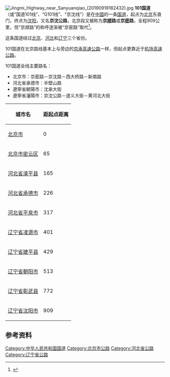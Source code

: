 {{重定向至此|G101|高速铁路列车车次|京沪高速动车组列车}}
{{Coord|42.0575949|121.5219239|type:landmark_region:CN-11_source:GoogleMaps|display=title}}
{{NoteTA
|G1=Unit
}}
{{Infobox 中國国道
|   国道編號          = 101
|   附加頭部圖片        =
|   地圖                = G101-路线图.svg
|   最近通車日期        = 
|   規劃總長度          = 909
|   起點                = 北京市东城区东直门北大街和香河园路交界（东二环桥底）
|   終點                = 辽宁省沈阳市皇姑区黄河北大街上
|   附加圖片            = G101 Highway in Beigao (20180116123256).jpg
|   附加圖片注釋        = 京密路在北京市朝阳区北皋一带的路段
}}
[[File:Jingmi_Highway_near_Sanyuanqiao_(20190919182432).jpg|thumb]]
'''101国道'''（或“国道101线”、“G101线”、“京沈线”）是在[[中国|中国]]的一条[[中华人民共和国国道|国道]]，起点为[[北京市|北京]]东直门，终点为[[沈阳市|沈阳]]，又名'''京沈公路'''，北京段又被称为'''京[[顺义|顺]]路'''或'''京[[密云|密]]路'''，全程909公里，但“京顺路”的称呼逐渐被“京密路”取代<ref>{{cite web|url=http://www.bjbus.com/home/fun_news_detail.php?uNewsCode=00007044&uNewsType=1|title=关于公交站名规范方案的通告|publisher=[[北京公交|北京公交]]|date=2021-01-30|accessdate=2021-10-14|archive-date=2021-01-31|archive-url=https://web.archive.org/web/20210131234350/http://www.bjbus.com/home/fun_news_detail.php?uNewsCode=00007044&uNewsType=1}}</ref>。

这条国道经过[[北京市|北京]]、[[河北省|河北]]和[[辽宁省|辽宁]]三个省份。

101国道在北京路线基本上与旁边的[[京承高速公路|京承高速公路]]一样，但起点更靠近于[[北京机场高速公路|机场高速公路]]。

101国道全线主要路名：
*北京市：京密路－京沈路－西大桥路－新南路
*河北省承德市：半壁山路
*遼寧省朝陽市：沈承大街
*遼寧省瀋陽市：京沈公路－道义大街－黄河北大街
<center>
{| class= "wikitable"
!城市名
!距起点距离
|-----
| [[北京市|北京市]]
|0
|-----
| [[北京市|北京市]][[密云区|密云区]]
|65
|-----
| [[河北省|河北省]][[滦平县|滦平县]]
|165
|-
| [[河北省|河北省]][[承德市|承德市]]
|226
|-
| [[河北省|河北省]][[平泉市|平泉市]]
|317
|-
| [[辽宁省|辽宁省]][[凌源市|凌源市]]
|401
|-
| [[辽宁省|辽宁省]][[建平县|建平县]]
|429
|-
| [[辽宁省|辽宁省]][[朝阳市|朝阳市]]
|513
|-
| [[辽宁省|辽宁省]][[彰武县|彰武县]]
|772
|-
| [[辽宁省|辽宁省]][[沈阳市|沈阳市]]
|909
|}
</center>

== 参考资料 ==
{{reflist}}
{{中国国道}}

[[Category:中华人民共和国国道|Category:中华人民共和国国道]]
[[Category:北京市公路|Category:北京市公路]]
[[Category:河北省公路|Category:河北省公路]]
[[Category:辽宁省公路|Category:辽宁省公路]]